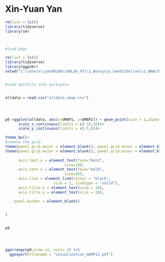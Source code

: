 # Xin-Yuan Yan

```{r}
rm(list = ls())
library(tidyverse)
library(sm)



#load pkgs

rm(list = ls())
library(tidyverse)
library(ggpubr)
setwd("C:\\Users\\yan00286\\HDLab_XY\\1_Analysis_banditOnline\\2_ANALYSIS_Manifold_nonormalize")


#read datafile into workspace


alldata = read.csv("alldata_umap.csv")




p0 =ggplot(alldata, aes(x=UMAP1, y=UMAP2)) + geom_point(size = 1,alpha = 0.7,color = "grey") +
      scale_x_continuous(limits = c(-10,10))+
      scale_y_continuous(limits = c(-5,6))+

theme_bw()+
#remove the grid
theme(panel.grid.major = element_blank(), panel.grid.minor = element_blank())+
theme(panel.grid.major = element_blank(), panel.grid.minor = element_blank(),
      
      axis.text.y = element_text(face="bold", 
                           size=18),
      axis.text.x = element_text(face="bold", 
                           size=18),
      axis.line = element_line(colour = "black", 
                      size = 1, linetype = "solid"),
      axis.title.x = element_text(size = 18),
      axis.title.y = element_text(size = 18),

    panel.border = element_blank()

      
)
  

p0




ggarrange(p0,nrow =2, ncol= 2) %>%
  ggexport(filename = "visualization_UAMP12.pdf")

```

